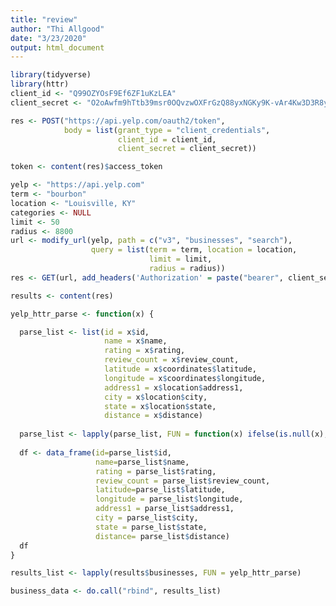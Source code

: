 ```yaml
---
title: "review"
author: "Thi Allgood"
date: "3/23/2020"
output: html_document
---
```


```r
library(tidyverse)
library(httr)
client_id <- "Q99OZYOsF9Ef6ZF1uKzLEA"
client_secret <- "O2oAwfm9hTtb39msr0OQvzwOXFrGzQ88yxNGKy9K-vAr4Kw3D3R8yrc-5w9bygQiv69aCVUdrRe5CaFzFJi5jIDCooFX2YILdjHTAxlwrQhuYXz53-OKV3gQR-54XnYx"

res <- POST("https://api.yelp.com/oauth2/token",
            body = list(grant_type = "client_credentials",
                        client_id = client_id,
                        client_secret = client_secret))

token <- content(res)$access_token
```

```r
yelp <- "https://api.yelp.com"
term <- "bourbon"
location <- "Louisville, KY"
categories <- NULL
limit <- 50
radius <- 8800
url <- modify_url(yelp, path = c("v3", "businesses", "search"),
                  query = list(term = term, location = location, 
                               limit = limit,
                               radius = radius))
res <- GET(url, add_headers('Authorization' = paste("bearer", client_secret)))

results <- content(res)
```

```r
yelp_httr_parse <- function(x) {

  parse_list <- list(id = x$id, 
                     name = x$name, 
                     rating = x$rating, 
                     review_count = x$review_count, 
                     latitude = x$coordinates$latitude, 
                     longitude = x$coordinates$longitude, 
                     address1 = x$location$address1, 
                     city = x$location$city, 
                     state = x$location$state, 
                     distance = x$distance)
  
  parse_list <- lapply(parse_list, FUN = function(x) ifelse(is.null(x), "", x))
  
  df <- data_frame(id=parse_list$id,
                   name=parse_list$name, 
                   rating = parse_list$rating, 
                   review_count = parse_list$review_count, 
                   latitude=parse_list$latitude, 
                   longitude = parse_list$longitude, 
                   address1 = parse_list$address1, 
                   city = parse_list$city, 
                   state = parse_list$state, 
                   distance= parse_list$distance)
  df
}

results_list <- lapply(results$businesses, FUN = yelp_httr_parse)

business_data <- do.call("rbind", results_list)
```

